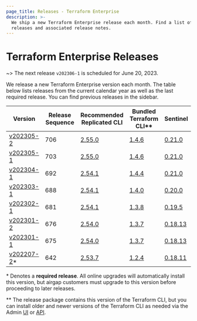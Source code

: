 ```yaml
---
page_title: Releases - Terraform Enterprise
description: >-
  We ship a new Terraform Enterprise release each month. Find a list of recent
  releases and associated release notes.
---
```


# Terraform Enterprise Releases

~> The next release `v202306-1` is scheduled for June 20, 2023.

We release a new Terraform Enterprise version each month. The table below lists releases from the current calendar year as well as the last required release. You can find previous releases in the sidebar.

| Version                                            | Release Sequence | Recommended<br /> Replicated CLI                                     | Bundled <br />Terraform CLI**                                       | Sentinel                                                                               |
| -------------------------------------------------- | ---------------- | -------------------------------------------------------------------- | ------------------------------------------------------------------- | -------------------------------------------------------------------------------------- |
| [v202305-2](/terraform/enterprise/releases/2023/v202305-2)   | 706              | [2.55.0](https://release-notes.replicated.com/release-notes/2.55.0/) | [1.4.6](https://github.com/hashicorp/terraform/releases/tag/v1.4.6) | [0.21.0](https://docs.hashicorp.com/sentinel/changelog#0-21-0-march-8-2023)            |
| [v202305-1](/terraform/enterprise/releases/2023/v202305-1)   | 703              | [2.55.0](https://release-notes.replicated.com/release-notes/2.55.0/) | [1.4.6](https://github.com/hashicorp/terraform/releases/tag/v1.4.6) | [0.21.0](https://docs.hashicorp.com/sentinel/changelog#0-21-0-march-8-2023)            |
| [v202304-1](/terraform/enterprise/releases/2023/v202304-1)   | 692              | [2.54.1](https://release-notes.replicated.com/release-notes/2.54.1/) | [1.4.4](https://github.com/hashicorp/terraform/releases/tag/v1.4.4) | [0.21.0](https://docs.hashicorp.com/sentinel/changelog#0-21-0-march-8-2023)            |
| [v202303-1](/terraform/enterprise/releases/2023/v202303-1)   | 688              | [2.54.1](https://release-notes.replicated.com/release-notes/2.54.1/) | [1.4.0](https://github.com/hashicorp/terraform/releases/tag/v1.4.0) | [0.20.0](https://docs.hashicorp.com/sentinel/changelog#0-20-0-february-16-2023)        |
| [v202302-1](/terraform/enterprise/releases/2023/v202302-1)   | 681              | [2.54.1](https://release-notes.replicated.com/release-notes/2.54.1/) | [1.3.8](https://github.com/hashicorp/terraform/releases/tag/v1.3.8) | [0.19.5](https://docs.hashicorp.com/sentinel/v0.19.x/changelog#0-19-5-february-9-2023) |
| [v202301-2](/terraform/enterprise/releases/2023/v202301-2)   | 676              | [2.54.0](https://release-notes.replicated.com/release-notes/2.54.0/) | [1.3.7](https://github.com/hashicorp/terraform/releases/tag/v1.3.7) | [0.18.13](https://docs.hashicorp.com/sentinel/changelog#0-18-13-october-31-2022)       |
| [v202301-1](/terraform/enterprise/releases/2023/v202301-1)   | 675              | [2.54.0](https://release-notes.replicated.com/release-notes/2.54.0/) | [1.3.7](https://github.com/hashicorp/terraform/releases/tag/v1.3.7) | [0.18.13](https://docs.hashicorp.com/sentinel/changelog#0-18-13-october-31-2022)       |
| [v202207-2](/terraform/enterprise/releases/2022/v202207-2)\* | 642              | [2.53.7](https://release-notes.replicated.com/release-notes/2.53.7/) | [1.2.4](https://github.com/hashicorp/terraform/releases/tag/v1.2.4) | [0.18.11](https://docs.hashicorp.com/sentinel/changelog#0-18-11-june-8-2022)           |

\* Denotes a <strong>required release</strong>. All online upgrades will automatically install this version, but airgap customers must upgrade to this version before proceeding to later releases.

\** The release package contains this version of the Terraform CLI, but you can install older and newer versions of the Terraform CLI as needed via the Admin [UI](/terraform/enterprise/admin/application/resources#managing-terraform-versions) or [API](/terraform/enterprise/api-docs/admin/terraform-versions).

